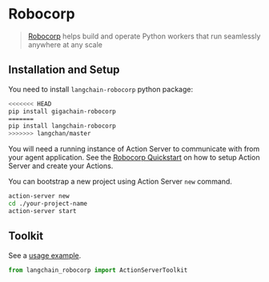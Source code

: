 # Robocorp

>[Robocorp](https://robocorp.com/) helps build and operate Python workers that run seamlessly anywhere at any scale


## Installation and Setup

You need to install `langchain-robocorp` python package:

```bash
<<<<<<< HEAD
pip install gigachain-robocorp
=======
pip install langchain-robocorp
>>>>>>> langchan/master
```

You will need a running instance of Action Server  to communicate with from your agent application. See the [Robocorp Quickstart](https://github.com/robocorp/robocorp#quickstart) on how to setup Action Server and create your Actions.

You can bootstrap a new project using Action Server `new` command.

```bash
action-server new
cd ./your-project-name
action-server start
```

## Toolkit

See a [usage example](/docs/integrations/toolkits/robocorp).

```python
from langchain_robocorp import ActionServerToolkit
```
